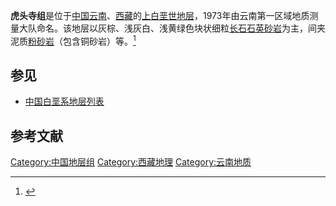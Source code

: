 {{Infobox rockunit
| name           = 虎头寺组
| period         = 上白垩世
| age            = 
| image          = 
| imagesize      = 
| caption        = 
| type           = [[组_(地质学)|组]]
| prilithology   = 灰棕、浅灰白、浅黄绿色块状细粒[[长石|长石]][[石英|石英]][[砂岩|砂岩]]
| otherlithology = 泥质[[粉砂岩|粉砂岩]]（包含铜砂岩）等
| namedfor       = 
| namedby        = 云南第一区域地质测量大队
| region         = [[云南|云南]]、[[西藏|西藏]]
| country        = {{PRC}}
| coordinates    =
| unitof         =
| subunits       = 
| underlies      = [[勐野井组|勐野井组]]
| overlies       = [[南新组|南新组]]
| thickness      = 
| extent         =
| area           = 
| map            = 
| map_caption    = 
}}
'''虎头寺组'''是位于[[中国|中国]][[云南|云南]]、[[西藏|西藏]]的[[上白垩世|上白垩世]][[地层|地层]]，1973年由云南第一区域地质测量大队命名。该地层以灰棕、浅灰白、浅黄绿色块状细粒[[长石|长石]][[石英|石英]][[砂岩|砂岩]]为主，间夹泥质[[粉砂岩|粉砂岩]]（包含铜砂岩）等。<ref>{{cite book | title=《中国岩石地层辞典》 | publisher=中国地质大学出版社 | author=高振家、陈克强、魏家庸 | year=2000}}</ref>

== 参见 ==
* [[中国白垩系地层列表|中国白垩系地层列表]]

== 参考文献 ==
{{Reflist}}

{{地质小作品}}

[[Category:中国地层组|Category:中国地层组]]
[[Category:西藏地理|Category:西藏地理]]
[[Category:云南地质|Category:云南地质]]